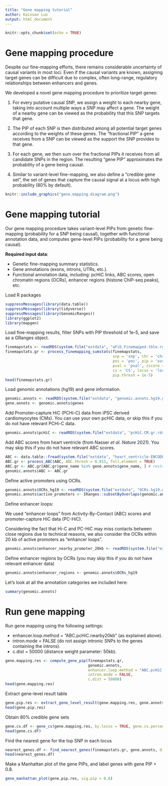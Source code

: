 ```yaml
---
title: "Gene mapping tutorial"
author: Kaixuan Luo
output: html_document
---
```


```r
knitr::opts_chunk$set(echo = TRUE)
```

Gene mapping procedure
=================================

Despite our fine-mapping efforts, there remains considerable uncertainty of 
causal variants in most loci. Even if the causal variants are known, 
assigning target genes can be difficult due to complex, 
often long-range, regulatory relationships between enhancers and genes.

We developed a novel gene mapping procedure to prioritize target genes:

1. For every putative causal SNP, we assign a weight to each nearby gene, 
taking into account multiple ways a SNP may affect a gene. 
The weight of a nearby gene can be viewed as the probability 
that this SNP targets that gene. 

2. The PIP of each SNP is then distributed among all potential target genes 
according to the weights of these genes. The “fractional PIP” a gene receives 
from a SNP can be viewed as the support the SNP provides to that gene. 

3. For each gene, we then sum over the fractional PIPs it receives from 
all candidate SNPs in the region. The resulting “gene PIP” approximates the 
probability of a gene being causal. 

4. Similar to variant-level fine-mapping, 
we also define a “credible gene set”, the set of genes that 
capture the causal signal at a locus with high probability (80% by default).

```r
knitr::include_graphics("gene.mapping.diagram.png")
```

Gene mapping tutorial
=====================

Our gene mapping procedure takes variant-level PIPs from genetic fine-mapping 
(probability for a SNP being causal), together 
with functional annotation data, and computes gene-level PIPs 
(probability for a gene being causal).

**Required input data**:

* Genetic fine-mapping summary statistics.
* Gene annotations (exons, introns, UTRs, etc.).
* Functional annotation data, including: pcHiC links, ABC scores, 
open chromatin regions (OCRs), enhancer regions (histone ChIP-seq peaks), etc. 

Load R packages
```r
suppressMessages(library(data.table))
suppressMessages(library(tidyverse))
suppressMessages(library(GenomicRanges))
library(ggplot2)
library(mapgen)
```

Load fine-mapping results, filter SNPs with PIP threshold of 1e-5, and save as a GRanges object.
```r
finemapstats <- readRDS(system.file("extdata", "aFib_Finemapped.tble.rds", package = "mapgen"))
finemapstats.gr <- process_finemapping_sumstats(finemapstats, 
                                                snp = 'snp', chr = 'chr', 
                                                pos = 'pos', pip = 'susie_pip', 
                                                pval = 'pval', zscore = 'zscore', 
                                                cs = 'CS', locus = 'locus',  
                                                pip.thresh = 1e-5)
head(finemapstats.gr)
```

Load genomic annotations (hg19) and gene information.
```r
genomic.annots <- readRDS(system.file("extdata", "genomic.annots.hg19.gr.rds", package = "mapgen"))
gene.annots <- genomic.annots$genes
```

Add Promoter-capture HiC (PCHi-C) data from iPSC derived 
cardiomyocytes (CMs). You can use your own pcHiC data, 
or skip this if you do not have relevant PCHi-C data.
```r
genomic.annots$pcHiC <- readRDS(system.file("extdata", "pcHiC.CM.gr.rds", package = "mapgen"))
```

Add ABC scores from heart ventricle (from Nasser *et al.* *Nature* 2021). 
You may skip this if you do not have relevant ABC scores.
```r
ABC <- data.table::fread(system.file("extdata", "heart_ventricle-ENCODE_ABC.tsv.gz", package = "mapgen"))
ABC.gr <- process_ABC(ABC, ABC.thresh = 0.015, full.element = TRUE)
ABC.gr <- ABC.gr[ABC.gr$gene_name %in% gene.annots$gene_name, ] # restrict to protein coding genes
genomic.annots$ABC <- ABC.gr
```

Define active promoters using OCRs. 
```r
genomic.annots$OCRs_hg19 <- readRDS(system.file("extdata", "OCRs.hg19.gr.rds", package = "mapgen"))
genomic.annots$active_promoters <- IRanges::subsetByOverlaps(genomic.annots$promoters, genomic.annots$OCRs_hg19, minoverlap = 100)
```

Define enhancer loops: 

We used "enhancer loops" from Activity-By-Contact (ABC) scores and 
promoter-capture HiC data (PC-HiC). 

Considering the fact that Hi-C and PC-HiC may miss contacts between close regions
due to technical reasons, 
we also consider the OCRs within 20 kb of active promoters as “enhancer loops”. 

```r
genomic.annots$enhancer_nearby_promoter_20kb <- readRDS(system.file("extdata", "enhancer.nearby.promoter.20kb.gr.rds", package = "mapgen"))
```

Define enhancer regions by OCRs (you may skip this if you do not have relevant enhancer data)
```r
genomic.annots$enhancer_regions <- genomic.annots$OCRs_hg19
```

Let's look at all the annotation categories we included here:
```r
summary(genomic.annots)
```


Run gene mapping
===================

Run gene mapping using the following settings: 

* enhancer.loop.method = "ABC.pcHiC.nearby20kb" (as explained above).
* intron.mode = FALSE (do not assign intronic SNPs to the genes containing the introns).
* c.dist = 50000 (distance weight parameter: 50kb).

```r
gene.mapping.res <- compute_gene_pip(finemapstats.gr, 
                                     genomic.annots,
                                     enhancer.loop.method = "ABC.pcHiC.nearby20kb",
                                     intron.mode = FALSE,
                                     c.dist = 50000)
head(gene.mapping.res)
```

Extract gene-level result table
```r
gene.pip.res <- extract_gene_level_result(gene.mapping.res, gene.annots)
head(gene.pip.res)
```

Obtain 80% credible gene sets
```r
gene.cs.df <- gene_cs(gene.mapping.res, by.locus = TRUE, gene.cs.percent.thresh = 0.8)
head(gene.cs.df)
```

Find the nearest gene for the top SNP in each locus
```r
nearest_genes.df <- find_nearest_genes(finemapstats.gr, gene.annots, dist.to = "genebody")
head(nearest_genes.df)
```


Make a Manhattan plot of the gene PIPs, and label genes with gene PIP > 0.8.
```r
gene_manhattan_plot(gene.pip.res, sig.pip = 0.8)
```


